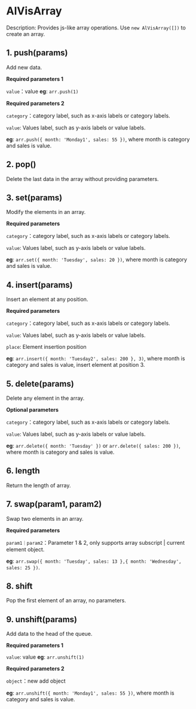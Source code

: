 # AlVisArray

Description: Provides js-like array operations. Use `new AlVisArray([])` to create an array.

## 1. push(params)

Add new data.

**Required parameters 1**

`value`：value
**eg**: `arr.push(1)`

**Required parameters 2**

`category`：category label, such as x-axis labels or category labels.

`value`: Values label, such as y-axis labels or value labels.

**eg**: `arr.push({ month: 'Monday1', sales: 55 })`, where month is category and sales is value.

## 2. pop()

Delete the last data in the array without providing parameters.

## 3. set(params)

Modify the elements in an array.

**Required parameters**

`category`：category label, such as x-axis labels or category labels.

`value`: Values label, such as y-axis labels or value labels.

**eg**: `arr.set({ month: 'Tuesday', sales: 20 })`, where month is category and sales is value.

## 4. insert(params)

Insert an element at any position.

**Required parameters**

`category`：category label, such as x-axis labels or category labels.

`value`: Values label, such as y-axis labels or value labels.

`place`: Element insertion position

**eg**: `arr.insert({ month: 'Tuesday2', sales: 200 }, 3)`, where month is category and sales is value, insert element at position 3.

## 5. delete(params)

Delete any element in the array.

**Optional parameters**

`category`：category label, such as x-axis labels or category labels.

`value`: Values label, such as y-axis labels or value labels.

**eg**: `arr.delete({ month: 'Tuesday' })` or `arr.delete({ sales: 200 })`, where month is category and sales is value.

## 6. length

Return the length of array.

## 7. swap(param1, param2)

Swap two elements in an array.

**Required parameters**

`param1｜param2`：Parameter 1 & 2, only supports array subscript | current element object.

**eg**: `arr.swap({ month: 'Tuesday', sales: 13 },{ month: 'Wednesday', sales: 25 })`.

## 8. shift

Pop the first element of an array, no parameters.

## 9. unshift(params)

Add data to the head of the queue.

**Required parameters 1**

`value`: value
**eg**: `arr.unshift(1)`

**Required parameters 2**

`object`：new add object

**eg**: `arr.unshift({ month: 'Monday1', sales: 55 })`, where month is category and sales is value.

